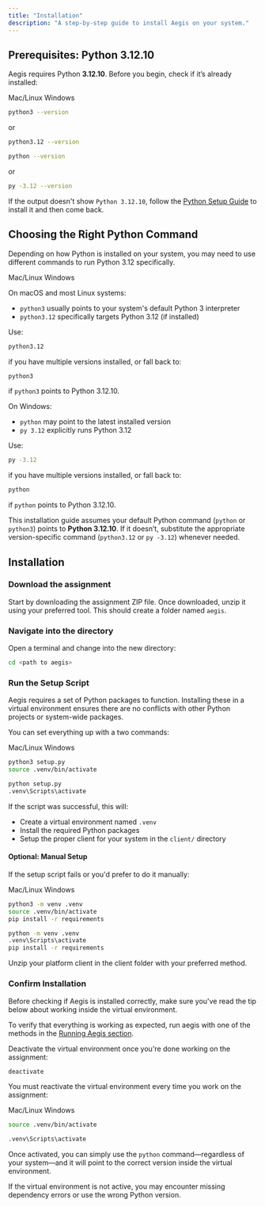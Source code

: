 ```yaml
---
title: "Installation"
description: "A step-by-step guide to install Aegis on your system."
---
```


## Prerequisites: Python 3.12.10

Aegis requires Python **3.12.10**. Before you begin, check if it’s already installed:

<Tabs defaultValue="mac/linux">

<TabsList>

<TabsTrigger value="mac/linux">Mac/Linux</TabsTrigger>
<TabsTrigger value="windows">Windows</TabsTrigger>

</TabsList>

<TabsContent value="mac/linux">

```bash
python3 --version
```

or 

```bash
python3.12 --version
```

</TabsContent>

<TabsContent value="windows">

```bash
python --version
```

or 

```bash
py -3.12 --version
```

</TabsContent>

</Tabs>

If the output doesn't show `Python 3.12.10`, follow the [Python Setup Guide](/guides/python-setup) to install it and then come back. 

## Choosing the Right Python Command

Depending on how Python is installed on your system, you may need to use different commands to run Python 3.12 specifically.

<Tabs defaultValue="mac/linux">

<TabsList>

<TabsTrigger value="mac/linux">Mac/Linux</TabsTrigger>
<TabsTrigger value="windows">Windows</TabsTrigger>

</TabsList>

<TabsContent value="mac/linux">

On macOS and most Linux systems:

- `python3` usually points to your system's default Python 3 interpreter
- `python3.12` specifically targets Python 3.12 (if installed)

Use: 

```bash
python3.12
```

if you have multiple versions installed, or fall back to:

```bash
python3
```

if `python3` points to Python 3.12.10.

</TabsContent>

<TabsContent value="windows">

On Windows:

- `python` may point to the latest installed version
- `py 3.12` explicitly runs Python 3.12

Use: 

```bash
py -3.12
```

if you have multiple versions installed, or fall back to:

```bash
python
```

if `python` points to Python 3.12.10.

</TabsContent>

</Tabs>

<Admonition variant="info" title="Python Command">

This installation guide assumes your default Python command (`python` or `python3`) points to **Python 3.12.10**.
If it doesn’t, substitute the appropriate version-specific command (`python3.12` or `py -3.12`) whenever needed.

</Admonition>

## Installation

<Steps>

### Download the assignment

Start by downloading the assignment ZIP file. Once downloaded, unzip it using your preferred tool. 
This should create a folder named `aegis`.

### Navigate into the directory

Open a terminal and change into the new directory:

```bash
cd <path to aegis> 
```

### Run the Setup Script

Aegis requires a set of Python packages to function. Installing these in a virtual environment
ensures there are no conflicts with other Python projects or system-wide packages.

You can set everything up with a two commands:

<Tabs defaultValue="mac/linux">

<TabsList>

<TabsTrigger value="mac/linux">Mac/Linux</TabsTrigger>
<TabsTrigger value="windows">Windows</TabsTrigger>

</TabsList>

<TabsContent value="mac/linux">

```bash
python3 setup.py 
source .venv/bin/activate
```

</TabsContent>

<TabsContent value="windows">

```bash
python setup.py 
.venv\Scripts\activate
```

</TabsContent>

</Tabs>

If the script was successful, this will:

- Create a virtual environment named `.venv`
- Install the required Python packages
- Setup the proper client for your system in the `client/` directory

#### Optional: Manual Setup

If the setup script fails or you'd prefer to do it manually:

<Tabs defaultValue="mac/linux">

<TabsList>

<TabsTrigger value="mac/linux">Mac/Linux</TabsTrigger>
<TabsTrigger value="windows">Windows</TabsTrigger>

</TabsList>

<TabsContent value="mac/linux">

```bash
python3 -m venv .venv
source .venv/bin/activate
pip install -r requirements
```

</TabsContent>

<TabsContent value="windows">

```bash
python -m venv .venv
.venv\Scripts\activate
pip install -r requirements
```

</TabsContent>

</Tabs>

Unzip your platform client in the client folder with your preferred method.

### Confirm Installation 

Before checking if Aegis is installed correctly, make sure you've read the tip below about working inside the virtual environment.

To verify that everything is working as expected, run aegis with one of the methods in the [Running Aegis section](/getting-started/running-aegis).

</Steps>


<Admonition variant="tip" title="Virtual Environment">
Deactivate the virtual environment once you're done working on the assignment:

```bash
deactivate
```

You must reactivate the virtual environment every time you work on the assignment:

<Tabs defaultValue="mac/linux">

<TabsList>

<TabsTrigger value="mac/linux">Mac/Linux</TabsTrigger>
<TabsTrigger value="windows">Windows</TabsTrigger>

</TabsList>

<TabsContent value="mac/linux">

```bash
source .venv/bin/activate
```

</TabsContent>

<TabsContent value="windows">

```bash
.venv\Scripts\activate
```

</TabsContent>

</Tabs>

Once activated, you can simply use the `python` command—regardless of your system—and it will point to the correct version inside the virtual environment.

If the virtual environment is not active, you may encounter missing dependency errors or use the wrong Python version.
</Admonition>
